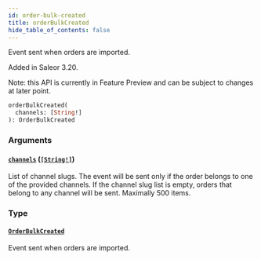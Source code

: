 ```yaml
---
id: order-bulk-created
title: orderBulkCreated
hide_table_of_contents: false
---
```


Event sent when orders are imported.

Added in Saleor 3.20.

Note: this API is currently in Feature Preview and can be subject to changes at later point.

```graphql
orderBulkCreated(
  channels: [String!]
): OrderBulkCreated
```

### Arguments

#### [`channels`](#) ([`[String!]`](../../../developer/api-reference/scalars/string))

List of channel slugs. The event will be sent only if the order belongs to one of the provided channels. If the channel slug list is empty, orders that belong to any channel will be sent. Maximally 500 items.

### Type

#### [`OrderBulkCreated`](../../../developer/api-reference/objects/order-bulk-created)

Event sent when orders are imported.
